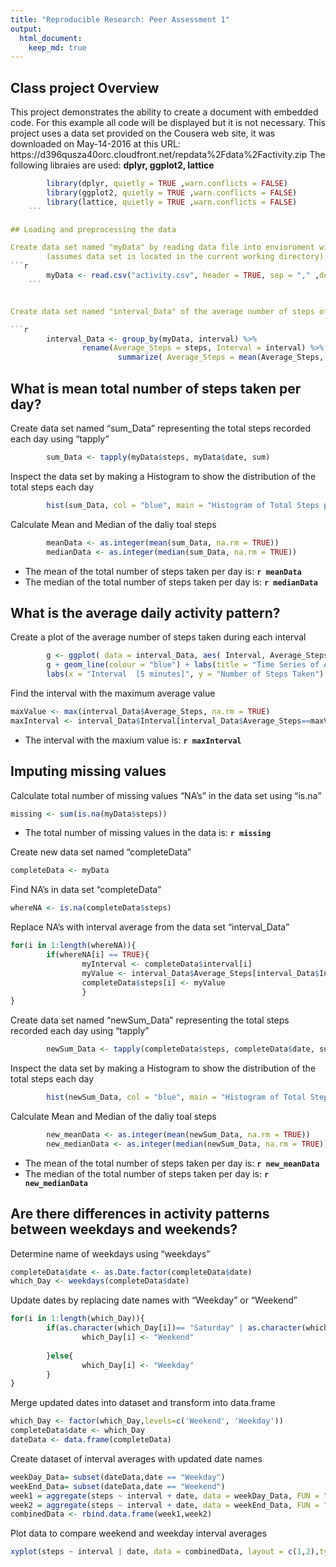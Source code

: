 ```yaml
---
title: "Reproducible Research: Peer Assessment 1"
output: 
  html_document:
    keep_md: true
---
```


## Class project Overview
This project demonstrates the ability to create a document with embedded code.
For this example all code will be displayed but it is not necessary.
This project uses a data set provided on the Cousera web site, it was downloaded 
on May-14-2016 at this URL: 
https://d396qusza40orc.cloudfront.net/repdata%2Fdata%2Factivity.zip
The following libraies are used: **dplyr, ggplot2, lattice**

```r
        library(dplyr, quietly = TRUE ,warn.conflicts = FALSE)
        library(ggplot2, quietly = TRUE ,warn.conflicts = FALSE)
        library(lattice, quietly = TRUE ,warn.conflicts = FALSE)
    ```

## Loading and preprocessing the data

Create data set named "myData" by reading data file into envioroment with "read.csv"
        (assumes data set is located in the current working directory)
```r
        myData <- read.csv("activity.csv", header = TRUE, sep = "," ,dec = "." )
    ```


Create data set named "interval_Data" of the average number of steps of each interval, the original data set "myData" is grouped by interval using "grouped_by", the varible names are given better descriptive names using "rename" , then the data set is created using summarize.

```r
        interval_Data <- group_by(myData, interval) %>%
                rename(Average_Steps = steps, Interval = interval) %>%
                        summarize( Average_Steps = mean(Average_Steps, na.rm = TRUE))
```


## What is mean total number of steps taken per day?
Create data set named "sum_Data" representing the total steps recorded each day using "tapply"
```r
        sum_Data <- tapply(myData$steps, myData$date, sum)
```

Inspect the data set by making a Histogram to show the distribution of the total steps each day 

```r
        hist(sum_Data, col = "blue", main = "Histogram of Total Steps per Day", xlab = "Number of Steps")
```

Calculate Mean and Median of the daliy toal steps
```r
        meanData <- as.integer(mean(sum_Data, na.rm = TRUE))
        medianData <- as.integer(median(sum_Data, na.rm = TRUE))

```
* The mean of the total number of steps taken per day is: **`r meanData`**
* The median of the total number of steps taken per day is: **`r medianData`**

## What is the average daily activity pattern?
Create a plot of the average number of steps taken during each interval
```r
        g <- ggplot( data = interval_Data, aes( Interval, Average_Steps) )
        g + geom_line(colour = "blue") + labs(title = "Time Series of Average Steps Taken") +
        labs(x = "Interval  [5 minutes]", y = "Number of Steps Taken")
```



Find the interval with the maximum average value
```r
maxValue <- max(interval_Data$Average_Steps, na.rm = TRUE)
maxInterval <- interval_Data$Interval[interval_Data$Average_Steps==maxValue] 

```
* The interval with the maxium value is: **`r maxInterval`**

## Imputing missing values

Calculate total number of missing values "NA's" in the data set using "is.na"
```r
missing <- sum(is.na(myData$steps))
```
*  The total number of missing values in the data is: **`r missing`**

Create new data set named "completeData" 
```r
completeData <- myData

```

Find NA's in data set "completeData" 
```r
whereNA <- is.na(completeData$steps)
```


Replace NA's with interval average from the data set "interval_Data"
```r
for(i in 1:length(whereNA)){
        if(whereNA[i] == TRUE){
                myInterval <- completeData$interval[i]
                myValue <- interval_Data$Average_Steps[interval_Data$Interval==myInterval] 
                completeData$steps[i] <- myValue
                }
}
```

Create data set named "newSum_Data" representing the total steps recorded each day using "tapply"
```r
        newSum_Data <- tapply(completeData$steps, completeData$date, sum)
```

Inspect the data set by making a Histogram to show the distribution of the total steps each day 

```r
        hist(newSum_Data, col = "blue", main = "Histogram of Total Steps per Day", xlab = "Number of Steps")
```

Calculate Mean and Median of the daliy toal steps
```r
        new_meanData <- as.integer(mean(newSum_Data, na.rm = TRUE))
        new_medianData <- as.integer(median(newSum_Data, na.rm = TRUE))

```
* The mean of the total number of steps taken per day is: **`r new_meanData`**
* The median of the total number of steps taken per day is: **`r new_medianData`**

## Are there differences in activity patterns between weekdays and weekends?
Determine name of weekdays using "weekdays"
```r
completeData$date <- as.Date.factor(completeData$date)
which_Day <- weekdays(completeData$date)
```

Update dates by replacing date names with "Weekday" or "Weekend" 
```r
for(i in 1:length(which_Day)){
        if(as.character(which_Day[i])== "Saturday" | as.character(which_Day[i])== "Sunday"){
                which_Day[i] <- "Weekend"       
                
        }else{
                which_Day[i] <- "Weekday"
        }
}
```


Merge updated dates into dataset and transform into data.frame
```r
which_Day <- factor(which_Day,levels=c('Weekend', 'Weekday')) 
completeData$date <- which_Day
dateData <- data.frame(completeData)
```


Create dataset of interval averages with updated date names
```r
weekDay_Data= subset(dateData,date == "Weekday")
weekEnd_Data= subset(dateData,date == "Weekend")
week1 = aggregate(steps ~ interval + date, data = weekDay_Data, FUN = "mean" )
week2 = aggregate(steps ~ interval + date, data = weekEnd_Data, FUN = "mean" )
combinedData <- rbind.data.frame(week1,week2)
```


Plot data to compare weekend and weekday interval averages
```r
xyplot(steps ~ interval | date, data = combinedData, layout = c(1,2),type = "l")
```





